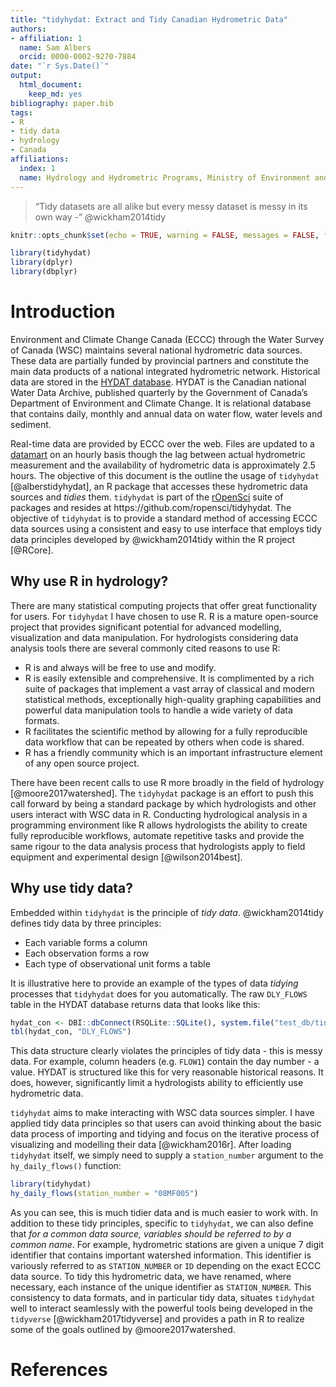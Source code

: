 ```yaml
---
title: "tidyhydat: Extract and Tidy Canadian Hydrometric Data"
authors:
- affiliation: 1
  name: Sam Albers
  orcid: 0000-0002-9270-7884
date: "`r Sys.Date()`"
output:
  html_document:
    keep_md: yes
bibliography: paper.bib
tags:
- R
- tidy data
- hydrology
- Canada
affiliations:
  index: 1
  name: Hydrology and Hydrometric Programs, Ministry of Environment and Climate Change Strategy, British Columbia Provincial Government
---
```


> "Tidy datasets are all alike but every messy dataset is messy in its own way - "
@wickham2014tidy

```r
knitr::opts_chunk$set(echo = TRUE, warning = FALSE, messages = FALSE, fig.width = 8, fig.height = 12)
```

```r
library(tidyhydat)
library(dplyr)
library(dbplyr)
```

# Introduction
Environment and Climate Change Canada (ECCC) through the Water Survey of Canada (WSC) maintains several national hydrometric data sources. These data are partially funded by provincial partners and constitute the main data products of a national integrated hydrometric network. Historical data are stored in the [HYDAT database](http://collaboration.cmc.ec.gc.ca/cmc/hydrometrics/www/). HYDAT is the Canadian national Water Data Archive, published quarterly by the Government of Canada's Department of Environment and Climate Change. It is relational database that contains daily, monthly and annual data on water flow, water levels and sediment.

Real-time data are provided by ECCC over the web. Files are updated to a [datamart](http://dd.weather.gc.ca/hydrometric/) on an hourly basis though the lag between actual hydrometric measurement and the availability of hydrometric data is approximately 2.5 hours. The objective of this document is the outline the usage of `tidyhydat` [@alberstidyhydat], an R package that accesses these hydrometric data sources and *tidies* them. `tidyhydat` is part of the [rOpenSci](https://ropensci.org/packages/) suite of packages and resides at  https://github.com/ropensci/tidyhydat. The objective of `tidyhydat` is to provide a standard method of accessing ECCC data sources using a consistent and easy to use interface that employs tidy data principles developed by @wickham2014tidy within the R project [@RCore]. 

## Why use R in hydrology?
There are many statistical computing projects that offer great functionality for users. For `tidyhydat` I have chosen to use R. R is a mature open-source project that provides significant potential for advanced modelling, visualization and data manipulation. For hydrologists considering data analysis tools there are several commonly cited reasons to use R:

- R is and always will be free to use and modify.
- R is easily extensible and comprehensive. It is complimented by a rich suite of packages that implement a vast array of classical and modern statistical methods, exceptionally high-quality graphing capabilities and powerful data manipulation tools to handle a wide variety of data formats.
- R facilitates the scientific method by allowing for a fully reproducible data workflow that can be repeated by others when code is shared.  
- R has a friendly community which is an important infrastructure element of any open source project. 

There have been recent calls to use R more broadly in the field of hydrology [@moore2017watershed]. The `tidyhydat` package is an effort to push this call forward by being a standard package by which hydrologists and other users interact with WSC data in R. Conducting hydrological analysis in a programming environment like R allows hydrologists the ability to create fully reproducible workflows, automate repetitive tasks and provide the same rigour to the data analysis process that hydrologists apply to field equipment and experimental design [@wilson2014best].

## Why use tidy data?
Embedded within `tidyhydat` is the principle of *tidy data*. @wickham2014tidy defines tidy data by three principles:

- Each variable forms a column
- Each observation forms a row
- Each type of observational unit forms a table

It is illustrative here to provide an example of the types of data *tidying* processes that `tidyhydat` does for you automatically. The raw `DLY_FLOWS` table in the HYDAT database returns data that looks like this:
```r
hydat_con <- DBI::dbConnect(RSQLite::SQLite(), system.file("test_db/tinyhydat.sqlite3", package = "tidyhydat"))
tbl(hydat_con, "DLY_FLOWS") 
```

This data structure clearly violates the principles of tidy data - this is messy data. For example, column headers (e.g. `FLOW1`) contain the day number - a value. HYDAT is structured like this for very reasonable historical reasons. It does, however, significantly limit a hydrologists ability to efficiently use hydrometric data. 

`tidyhydat` aims to make interacting with WSC data sources simpler. I have applied tidy data principles so that users can avoid thinking about the basic data process of importing and tidying and focus on the iterative process of visualizing and modelling their data [@wickham2016r]. After loading `tidyhydat` itself, we simply need to supply a `station_number` argument to the `hy_daily_flows()` function:

```r
library(tidyhydat)
hy_daily_flows(station_number = "08MF005")
```

As you can see, this is much tidier data and is much easier to work with. In addition to these tidy principles, specific to `tidyhydat`, we can also define that *for a common data source, variables should be referred to by a common name*. For example, hydrometric stations are given a unique 7 digit identifier that contains important watershed information. This identifier is variously referred to as `STATION_NUMBER` or `ID` depending on the exact ECCC data source. To tidy this hydrometric data, we have renamed, where necessary, each instance of the unique identifier as `STATION_NUMBER`. This consistency to data formats, and in particular tidy data, situates `tidyhydat` well to interact seamlessly with the powerful tools being developed in the `tidyverse` [@wickham2017tidyverse] and provides a path in R to realize some of the goals outlined by @moore2017watershed.

# References
